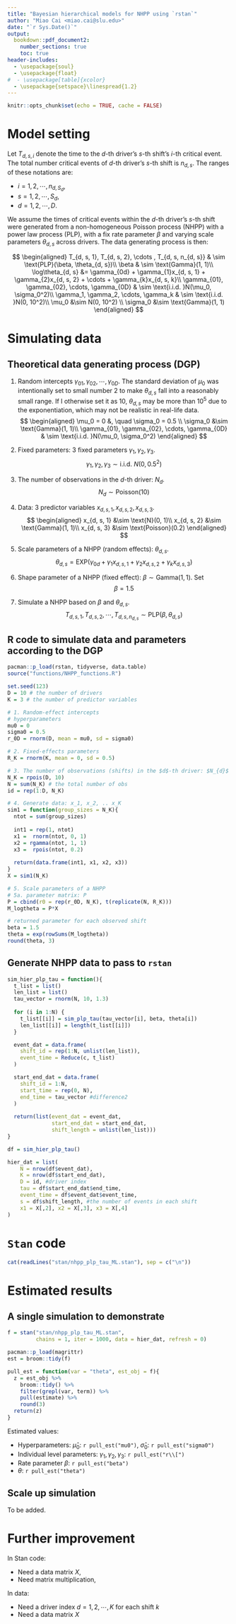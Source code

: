 ```yaml
---
title: "Bayesian hierarchical models for NHPP using `rstan`"
author: "Miao Cai <miao.cai@slu.edu>"
date: "`r Sys.Date()`"
output:
  bookdown::pdf_document2: 
    number_sections: true
    toc: true
header-includes:
  - \usepackage{soul}
  - \usepackage{float}
#  - \usepackage[table]{xcolor}
  - \usepackage{setspace}\linespread{1.2}
---
```


```r
knitr::opts_chunk$set(echo = TRUE, cache = FALSE)
```

\clearpage
# Model setting

Let $T_{d, s, i}$ denote the time to the $d$-th driver's $s$-th shift's $i$-th critical event. The total number critical events of $d$-th driver's $s$-th shift is $n_{d,s}$. The ranges of these notations are:

- $i = 1, 2, \cdots, n_{d, S_d}$,
- $s = 1, 2, \cdots, S_d$,
- $d = 1, 2, \cdots, D$.

We assume the times of critical events within the $d$-th driver's  $s$-th shift were generated from a non-homogeneous Poisson process (NHPP) with a power law process (PLP), with a fix rate parameter $\beta$ and varying scale parameters $\theta_{d, s}$ across drivers. The data generating process is then:

$$
\begin{aligned}
T_{d, s, 1}, T_{d, s, 2}, \cdots , T_{d, s, n_{d, s}} & \sim \text{PLP}(\beta, \theta_{d, s})\\
\beta & \sim \text{Gamma}(1, 1)\\
\log\theta_{d, s} &= \gamma_{0d} + \gamma_{1}x_{d, s, 1} + \gamma_{2}x_{d, s, 2} + \cdots + \gamma_{k}x_{d, s, k}\\
\gamma_{01}, \gamma_{02}, \cdots, \gamma_{0D} & \sim \text{i.i.d. }N(\mu_0, \sigma_0^2)\\
\gamma_1, \gamma_2, \cdots, \gamma_k & \sim \text{i.i.d. }N(0, 10^2)\\
\mu_0 &\sim N(0, 10^2) \\
\sigma_0 &\sim \text{Gamma}(1, 1)
\end{aligned}
$$

\clearpage
# Simulating data

## Theoretical data generating process (DGP)

1. Random intercepts $\gamma_{01}, \gamma_{02}, \cdots, \gamma_{0D}$. The standard deviation of $\mu_0$ was intentionally set to small number 2 to make $\theta_{d, s}$ fall into a reasonably small range. If I otherwise set it as 10,  $\theta_{d, s}$ may be more than $10^5$ due to the exponentiation, which may not be realistic in real-life data.
$$
\begin{aligned}
\mu_0 = 0 &, \quad \sigma_0 = 0.5 \\
\sigma_0 &\sim \text{Gamma}(1, 1)\\
\gamma_{01}, \gamma_{02}, \cdots, \gamma_{0D} & \sim \text{i.i.d. }N(\mu_0, \sigma_0^2)
\end{aligned}
$$

2. Fixed parameters: 3 fixed parameters $\gamma_1, \gamma_2, \gamma_3$. $$\gamma_1, \gamma_2, \gamma_3 \sim \text{i.i.d. }N(0, 0.5^2)$$

3. The number of observations in the $d$-th driver: $N_{d}$. $$N_{d} \sim \text{Poisson}(10)$$

4. Data: 3 predictor variables $x_{d, s, 1}, x_{d, s, 2}, x_{d, s, 3}$.
$$
\begin{aligned}
x_{d, s, 1} &\sim \text{N}(0, 1)\\
x_{d, s, 2} &\sim \text{Gamma}(1, 1)\\
x_{d, s, 3} &\sim \text{Poisson}(0.2)
\end{aligned}
$$

5. Scale parameters of a NHPP (random effects): $\theta_{d, s}$.
$$
\theta_{d, s} = \text{EXP}(\gamma_{0d} + \gamma_{1}x_{d, s, 1} + \gamma_{2}x_{d, s, 2} + \gamma_{k}x_{d, s, 3})
$$

6. Shape parameter of a NHPP (fixed effect): $\beta  \sim \text{Gamma}(1, 1)$. Set $$\beta = 1.5$$

7. Simulate a NHPP based on $\beta$ and $\theta_{d, s}$. $$T_{d, s, 1}, T_{d, s, 2}, \cdots , T_{d, s, n_{d, s}} \sim \text{PLP}(\beta, \theta_{d, s})$$

\clearpage
\singlespacing
## R code to simulate data and parameters according to the DGP
```r
pacman::p_load(rstan, tidyverse, data.table)
source("functions/NHPP_functions.R")

set.seed(123)
D = 10 # the number of drivers
K = 3 # the number of predictor variables

# 1. Random-effect intercepts
# hyperparameters
mu0 = 0
sigma0 = 0.5
r_0D = rnorm(D, mean = mu0, sd = sigma0)

# 2. Fixed-effects parameters
R_K = rnorm(K, mean = 0, sd = 0.5)

# 3. The number of observations (shifts) in the $d$-th driver: $N_{d}$
N_K = rpois(D, 10)
N = sum(N_K) # the total number of obs
id = rep(1:D, N_K)

# 4. Generate data: x_1, x_2, .. x_K
sim1 = function(group_sizes = N_K){
  ntot = sum(group_sizes)
  
  int1 = rep(1, ntot)
  x1 =  rnorm(ntot, 0, 1)
  x2 = rgamma(ntot, 1, 1)
  x3 =  rpois(ntot, 0.2)
  
  return(data.frame(int1, x1, x2, x3))
}
X = sim1(N_K)

# 5. Scale parameters of a NHPP
# 5a. parameter matrix: P
P = cbind(r0 = rep(r_0D, N_K), t(replicate(N, R_K)))
M_logtheta = P*X

# returned parameter for each observed shift
beta = 1.5
theta = exp(rowSums(M_logtheta))
round(theta, 3)
```

## Generate NHPP data to pass to `rstan`

```r
sim_hier_plp_tau = function(){
  t_list = list()
  len_list = list()
  tau_vector = rnorm(N, 10, 1.3)
  
  for (i in 1:N) {
    t_list[[i]] = sim_plp_tau(tau_vector[i], beta, theta[i])
    len_list[[i]] = length(t_list[[i]])
  }

  event_dat = data.frame(
    shift_id = rep(1:N, unlist(len_list)),
    event_time = Reduce(c, t_list)
  )

  start_end_dat = data.frame(
    shift_id = 1:N,
    start_time = rep(0, N),
    end_time = tau_vector #difference2
  )
  
  return(list(event_dat = event_dat,
              start_end_dat = start_end_dat,
              shift_length = unlist(len_list)))
}

df = sim_hier_plp_tau()

hier_dat = list(
    N = nrow(df$event_dat),
    K = nrow(df$start_end_dat),
    D = id, #driver index
    tau = df$start_end_dat$end_time,
    event_time = df$event_dat$event_time,
    s = df$shift_length, #the number of events in each shift
    x1 = X[,2], x2 = X[,3], x3 = X[,4]
)
```

\clearpage

# `Stan` code

```r
cat(readLines("stan/nhpp_plp_tau_ML.stan"), sep = c("\n"))
```


# Estimated results
## A single simulation to demonstrate

```r
f = stan("stan/nhpp_plp_tau_ML.stan",
         chains = 1, iter = 1000, data = hier_dat, refresh = 0)
```

```r
pacman::p_load(magrittr)
est = broom::tidy(f)

pull_est = function(var = "theta", est_obj = f){
  z = est_obj %>% 
    broom::tidy() %>% 
    filter(grepl(var, term)) %>% 
    pull(estimate) %>% 
    round(3)
  return(z)
}
```
\doublespacing

Estimated values: 

- Hyperparameters: $\hat{\mu}_0$: `r pull_est("mu0")`, $\hat{\sigma}_0$: `r pull_est("sigma0")`
- Individual level parameters: $\gamma_1, \gamma_2, \gamma_3$: `r pull_est("r\\[")`
- Rate parameter $\beta$: `r pull_est("beta")`
- $\theta$: `r pull_est("theta")`

## Scale up simulation

To be added.

\clearpage
# Further improvement

In Stan code:

- Need a data matrix $X$,
- Need matrix multiplication,

In data:

- Need a driver index $d = 1, 2, \cdots, K$ for each shift $k$
- Need a data matrix $X$